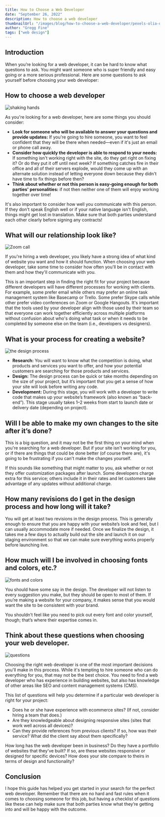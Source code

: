 ```yaml
---
title: How to Choose a Web Developer
date: "September 26, 2022"
description: How to choose a web developer
thumbnailUrl: "/images/blog/how-to-choose-a-web-developer/pexels-olia-danilevich-4974915_comp.jpeg"
author: "Gregg Fine"
tags: ["web design"]
---
```


## Introduction

When you’re looking for a web developer, it can be hard to know what questions to ask. You might want someone who is super friendly and easy going or a more serious professional. Here are some questions to ask yourself before choosing your web developer:

## How to choose a web developer

![shaking hands](/images/blog/how-to-choose-a-web-developer/pexels-fauxels-3184465_comp.jpeg)

As you're looking for a web developer, here are some things you should consider:

- **Look for someone who will be available to answer your questions and provide updates:** If you're going to hire someone, you want to feel confident that they will be there when needed—even if it's just an email or phone call away.
- **Consider how quickly the developer is able to respond to your needs:** If something isn't working right with the site, do they get right on fixing it? Or do they put it off until next week? If something catches fire in their office and all of their servers explode, would they come up with an alternate solution instead of letting everyone down because they didn't have time to fix things before then?
- **Think about whether or not this person is easy-going enough for both parties' personalities:** if not then neither one of them will enjoy working together over time!

It's also important to consider how well you communicate with this person. If they don't speak English well or if your native language isn't English, things might get lost in translation. Make sure that both parties understand each other clearly before signing any contracts!

## What will our relationship look like?

![Zoom call](/images/blog/how-to-choose-a-web-developer/pexels-julia-m-cameron-4145190_comp.jpeg)

If you're hiring a web developer, you likely have a strong idea of what kind of website you want and how it should function. When choosing your web developer, take some time to consider how often you'll be in contact with them and how they'll communicate with you.

This is an important step in finding the right fit for your project because different developers will have different processes for working with clients. For example, some prefer email while others may prefer an online task management system like Basecamp or Trello. Some prefer Skype calls while other prefer video conferences on Zoom or Google Hangouts. It's important that the tools used by your developer align with those used by their team so that everyone can work together efficiently across multiple platforms without confusion about who's doing what task or when it needs to be completed by someone else on the team (i.e., developers vs designers).

## What is your process for creating a website?

![the design process](/images/blog/how-to-choose-a-web-developer/ux-indonesia-8mikJ83LmSQ-unsplash_comp.jpeg)

- **Research:** You will want to know what the competition is doing, what products and services you want to offer, and how your potential customers are searching for those products and services.
- **Design:** The design process can be quick or take months depending on the size of your project, but it’s important that you get a sense of how your site will look before writing any code.
- **Development:** During this stage, you will work with a developer to write code that makes up your website’s framework (also known as “back-end”). This stage usually takes 1–2 weeks from start to launch date or delivery date (depending on project).

## Will I be able to make my own changes to the site after it’s done?

This is a big question, and it may not be the first thing on your mind when you're searching for a web developer. But if your site isn't working for you, or if there are things that could be done better (of course there are), it's going to be frustrating if you can't make the changes yourself.

If this sounds like something that might matter to you, ask whether or not they offer customization packages after launch. Some developers charge extra for this service; others include it in their rates and let customers take advantage of any updates without additional charge.

## How many revisions do I get in the design process and how long will it take?

You will get at least two revisions in the design process. This is generally enough to ensure that you are happy with your website’s look and feel, but I can usually accommodate more if needed. Once we finalize the design, it takes me a few days to actually build out the site and launch it on our staging environment so that we can make sure everything works properly before launching live.

## How much will I be involved in choosing fonts and colors, etc.?

![fonts and colors](/images/blog/how-to-choose-a-web-developer/mika-baumeister-2X6bkiL0GDo-unsplash_comp.jpeg)

You should have some say in the design. The developer will not listen to every suggestion you make, but they should be open to most of them. If you’re making a website for your company, it makes sense that you would want the site to be consistent with your brand.

You shouldn’t feel like you need to pick out every font and color yourself, though; that’s where their expertise comes in.

## Think about these questions when choosing your web developer.

![questions](/images/blog/how-to-choose-a-web-developer/pexels-olya-kobruseva-5428836_comp.jpeg)

Choosing the right web developer is one of the most important decisions you'll make in this process. While it's tempting to hire someone who can do everything for you, that may not be the best choice. You need to find a web developer who has experience in building websites, but also has knowledge of other areas like SEO and content management systems (CMS).

This list of questions will help you determine if a particular web developer is right for your project:

- Does he or she have experience with ecommerce sites? (If not, consider hiring a team that does.)
- Are they knowledgeable about designing responsive sites (sites that work well across all devices)?
- Can they provide references from previous clients? If so, how was their service? What did the client say about them specifically?

How long has the web developer been in business? Do they have a portfolio of websites that they've built? If so, are these websites responsive or designed for specific devices? How does your site compare to theirs in terms of design and functionality?

## Conclusion

I hope this guide has helped you get started in your search for the perfect web developer. Remember that there are no hard and fast rules when it comes to choosing someone for this job, but having a checklist of questions like these can help make sure that both parties know what they’re getting into and will be happy with the outcome.
